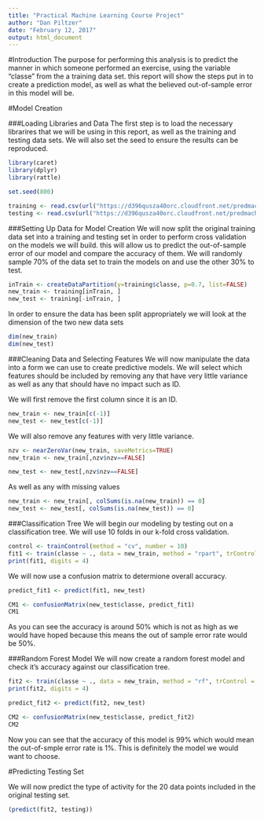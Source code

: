 ---
title: "Practical Machine Learning Course Project"
author: "Dan Piltzer"
date: "February 12, 2017"
output: html_document
---
#Introduction
The purpose for performing this analysis is to predict the manner in which someone performed an exercise, using the variable "classe" from the a training data set.  this report will show the steps put in to create a prediction model, as well as what the believed out-of-sample error in this model will be.

#Model Creation
  
###Loading Libraries and Data
The first step is to load the necessary librarires that we will be using in this report, as well as the training and testing data sets. We will also set the seed to ensure the results can be reproduced.
```{r, echo = FALSE}
library(caret)
library(dplyr)
library(rattle)

set.seed(800)

training <- read.csv(url("https://d396qusza40orc.cloudfront.net/predmachlearn/pml-training.csv"))
testing <- read.csv(url("https://d396qusza40orc.cloudfront.net/predmachlearn/pml-testing.csv"))
```

###Setting Up Data for Model Creation
We will now split the original training data set into a training and testing set in order to perform cross validation on the models we will build.  this will allow us to predict the out-of-sample error of our model and compare the accuracy of them.  We will randomly sample 70% of the data set to train the models on and use the other 30% to test.

```{r}
inTrain <- createDataPartition(y=training$classe, p=0.7, list=FALSE)
new_train <- training[inTrain, ] 
new_test <- training[-inTrain, ]
```
  
In order to ensure the data has been split appropriately we will look at the dimension of the two new data sets
```{r}
dim(new_train)
dim(new_test)
```

###Cleaning Data and Selecting Features
We will now manipulate the data into a form we can use to create predictive models.  We will select which features should be included by removing any that have very little variance as well as any that should have no impact such as ID.

We will first remove the first column since it is an ID.
```{r}
new_train <- new_train[c(-1)]
new_test <- new_test[c(-1)]
```
 
We will also remove any features with very little variance.
```{r}
nzv <- nearZeroVar(new_train, saveMetrics=TRUE)
new_train <- new_train[,nzv$nzv==FALSE]

new_test <- new_test[,nzv$nzv==FALSE]
```

As well as any with missing values
```{r}
new_train <- new_train[, colSums(is.na(new_train)) == 0]
new_test <- new_test[, colSums(is.na(new_test)) == 0]
```

###Classification Tree
We will begin our modeling by testing out on a classification tree.  We will use 10 folds in our k-fold cross validation.

```{r}
control <- trainControl(method = "cv", number = 10)
fit1 <- train(classe ~ ., data = new_train, method = "rpart", trControl = control)
print(fit1, digits = 4)
```


We will now use a confusion matrix to determione overall accuracy.
```{r}
predict_fit1 <- predict(fit1, new_test)

CM1 <- confusionMatrix(new_test$classe, predict_fit1)
CM1
```

As you can see the accuracy is around 50% which is not as high as we would have hoped because this means the out of sample error rate would be 50%.

###Random Forest Model
We will now create a random forest model and check it's accuracy against our classification tree.

```{r, cache = TRUE}
fit2 <- train(classe ~ ., data = new_train, method = "rf", trControl = control)
print(fit2, digits = 4)
```

```{r}
predict_fit2 <- predict(fit2, new_test)

CM2 <- confusionMatrix(new_test$classe, predict_fit2)
CM2
```

Now you can see that the accuracy of this model is 99% which would mean the out-of-smple error rate is 1%.  This is definitely the model we would want to choose.

#Predicting Testing Set

We will now predict the type of activity for the 20 data points included in the original testing set.

```{r}
(predict(fit2, testing))
```




